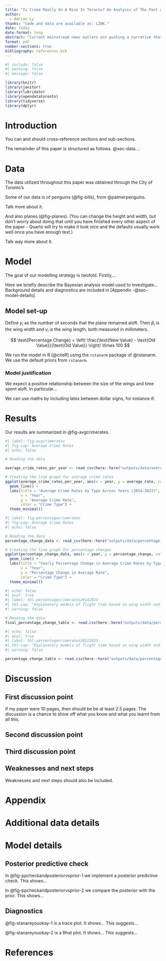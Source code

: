 ```yaml
---
title: "Is Crime Really On A Rise In Toronto? An Analysis of The Past And Current Crime Rates of Toronto"
author: 
  - Adrian Ly
thanks: "Code and data are available at: LINK."
date: today
date-format: long
abstract: "Current mainstream news outlets are pushing a narrative that crime in Toronto is on a rise. "
format: pdf
number-sections: true
bibliography: references.bib
---
```


```r
#| include: false
#| warning: false
#| message: false

library(knitr)
library(janitor)
library(lubridate)
library(opendatatoronto)
library(tidyverse)
library(dplyr)
```

# Introduction

You can and should cross-reference sections and sub-sections.

The remainder of this paper is structured as follows. @sec-data....

# Data {#sec-data}

The data utilized throughout this paper was obtained through the City of Toronto's

Some of our data is of penguins (@fig-bills), from @palmerpenguins.



Talk more about it.

And also planes (@fig-planes). (You can change the height and width, but don't worry about doing that until you have finished every other aspect of the paper - Quarto will try to make it look nice and the defaults usually work well once you have enough text.)



Talk way more about it.

# Model

The goal of our modelling strategy is twofold. Firstly,...

Here we briefly describe the Bayesian analysis model used to investigate... Background details and diagnostics are included in [Appendix -@sec-model-details].

## Model set-up

Define $y_i$ as the number of seconds that the plane remained aloft. Then $\beta_i$ is the wing width and $\gamma_i$ is the wing length, both measured in millimeters.

$$
\text{Percentage Change} = \left( \frac{\text{New Value} - \text{Old Value}}{\text{Old Value}} \right) \times 100
$$

```{=tex}
\begin{align} 
y_i|\mu_i, \sigma &\sim \mbox{Normal}(\mu_i, \sigma) \\
\mu_i &= \alpha + \beta_i + \gamma_i\\
\alpha &\sim \mbox{Normal}(0, 2.5) \\
\beta &\sim \mbox{Normal}(0, 2.5) \\
\gamma &\sim \mbox{Normal}(0, 2.5) \\
\sigma &\sim \mbox{Exponential}(1)
\end{align}
```
We run the model in R [@citeR] using the `rstanarm` package of @rstanarm. We use the default priors from `rstanarm`.

### Model justification

We expect a positive relationship between the size of the wings and time spent aloft. In particular...

We can use maths by including latex between dollar signs, for instance $\theta$.

# Results

Our results are summarized in @fig-avgcrimerates.

```r
#| label: fig-avgcrimerates
#| fig-cap: Average Crime Rates
#| echo: false

# Reading the data

average_crime_rates_per_year <- read_csv(here::here("outputs/data/average_crime_rates_data.csv"))

# Creating the line graph for average crime rates
ggplot(average_crime_rates_per_year, aes(x = year, y = average_rate, color = crime)) +
  geom_line() +
  labs(title = "Average Crime Rates by Type Across Years (2014-2023)",
       x = "Year",
       y = "Average Crime Rate",
       color = "Crime Type") +
  theme_minimal()
```

```r
#| label: fig-percentagecrimerates
#| fig-cap: Average Crime Rates
#| echo: false

# Reading the data
percentage_change_data <- read_csv(here::here("outputs/data/percentage_change_data.csv"))

# Creating the line graph for percentage changes
ggplot(percentage_change_data, aes(x = year, y = percentage_change, color = crime)) +
  geom_line() +
  labs(title = "Yearly Percentage Change in Average Crime Rates by Type (2014-2023)",
       x = "Year",
       y = "Percentage Change in Average Rate",
       color = "Crime Type") +
  theme_minimal()
```


```r
#| echo: false
#| eval: true
#| label: tbl-percentagecrimerates20142023
#| tbl-cap: "Explanatory models of flight time based on wing width and wing length"
#| warning: false

# Reading the data
final_percentage_change_table <- read.csv(here::here("outputs/data/percentage_change_table_2014_2023.csv"))
```

```r
#| echo: false
#| eval: true
#| label: tbl-percentagecrimerates20222023
#| tbl-cap: "Explanatory models of flight time based on wing width and wing length"
#| warning: false

percentage_change_table <- read.csv(here::here("outputs/data/percentage_change_table_2022_2023.csv"))
```


# Discussion

## First discussion point {#sec-first-point}

If my paper were 10 pages, then should be be at least 2.5 pages. The discussion is a chance to show off what you know and what you learnt from all this.

## Second discussion point

## Third discussion point

## Weaknesses and next steps

Weaknesses and next steps should also be included.

\newpage

\appendix

# Appendix {.unnumbered}

# Additional data details

# Model details {#sec-model-details}

## Posterior predictive check

In @fig-ppcheckandposteriorvsprior-1 we implement a posterior predictive check. This shows...

In @fig-ppcheckandposteriorvsprior-2 we compare the posterior with the prior. This shows...


## Diagnostics

@fig-stanareyouokay-1 is a trace plot. It shows... This suggests...

@fig-stanareyouokay-2 is a Rhat plot. It shows... This suggests...



\newpage

# References
